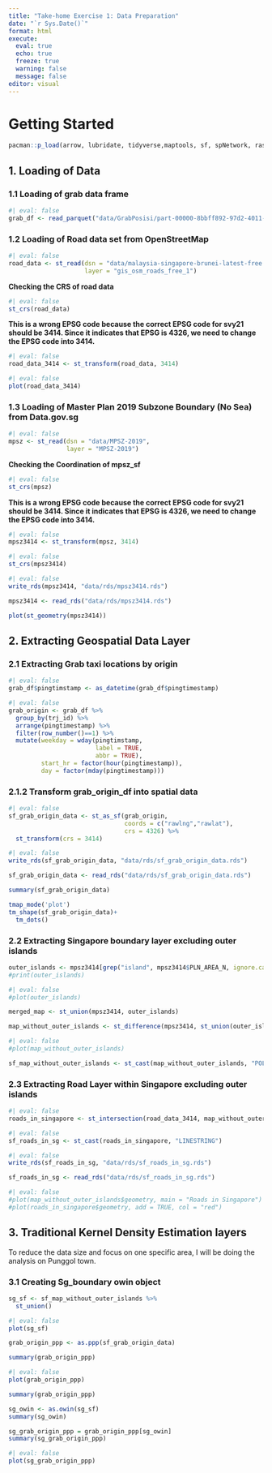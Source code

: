 ```yaml
---
title: "Take-home Exercise 1: Data Preparation"
date: "`r Sys.Date()`" 
format: html
execute:
  eval: true
  echo: true
  freeze: true
  warning: false
  message: false
editor: visual
---
```


# Getting Started

```r
pacman::p_load(arrow, lubridate, tidyverse,maptools, sf, spNetwork, raster, spatstat, tmap)
```

## 1. Loading of Data

### 1.1 Loading of grab data frame

```r
#| eval: false
grab_df <- read_parquet("data/GrabPosisi/part-00000-8bbff892-97d2-4011-9961-703e38972569.c000.snappy.parquet")

```

### 1.2 Loading of Road data set from OpenStreetMap

```r
#| eval: false
road_data <- st_read(dsn = "data/malaysia-singapore-brunei-latest-free.shp", 
                     layer = "gis_osm_roads_free_1")
```

**Checking the CRS of road data**

```r
#| eval: false
st_crs(road_data)
```

**This is a wrong EPSG code because the correct EPSG code for svy21 should be 3414. Since it indicates that EPSG is 4326, we need to change the EPSG code into 3414.**

```r
#| eval: false
road_data_3414 <- st_transform(road_data, 3414)
```

```r
#| eval: false
plot(road_data_3414)
```

### 1.3 Loading of Master Plan 2019 Subzone Boundary (No Sea) from Data.gov.sg

```r
#| eval: false
mpsz <- st_read(dsn = "data/MPSZ-2019", 
                layer = "MPSZ-2019")
```

**Checking the Coordination of mpsz_sf**

```r
#| eval: false
st_crs(mpsz)
```

**This is a wrong EPSG code because the correct EPSG code for svy21 should be 3414. Since it indicates that EPSG is 4326, we need to change the EPSG code into 3414.**

```r
#| eval: false
mpsz3414 <- st_transform(mpsz, 3414)
```

```r
#| eval: false
st_crs(mpsz3414)
```

```r
#| eval: false
write_rds(mpsz3414, "data/rds/mpsz3414.rds")
```

```r
mpsz3414 <- read_rds("data/rds/mpsz3414.rds")
```

```r
plot(st_geometry(mpsz3414))
```

## 2. Extracting Geospatial Data Layer

### 2.1 Extracting Grab taxi locations by origin

```r
#| eval: false
grab_df$pingtimstamp <- as_datetime(grab_df$pingtimestamp)
```

```r
#| eval: false
grab_origin <- grab_df %>% 
  group_by(trj_id) %>%
  arrange(pingtimestamp) %>%
  filter(row_number()==1) %>%
  mutate(weekday = wday(pingtimstamp,
                        label = TRUE,
                        abbr = TRUE),
         start_hr = factor(hour(pingtimestamp)),
         day = factor(mday(pingtimestamp)))
```

### 2.1.2 Transform grab_origin_df into spatial data

```r
#| eval: false
sf_grab_origin_data <- st_as_sf(grab_origin, 
                                coords = c("rawlng","rawlat"), 
                                crs = 4326) %>% 
  st_transform(crs = 3414)
```

```r
#| eval: false
write_rds(sf_grab_origin_data, "data/rds/sf_grab_origin_data.rds")
```

```r
sf_grab_origin_data <- read_rds("data/rds/sf_grab_origin_data.rds")
```

```r
summary(sf_grab_origin_data)
```

```r
tmap_mode('plot')
tm_shape(sf_grab_origin_data)+
  tm_dots()
```

### 2.2 Extracting Singapore boundary layer excluding outer islands

```r
outer_islands <- mpsz3414[grep("island", mpsz3414$PLN_AREA_N, ignore.case = TRUE), ] 
#print(outer_islands) 
```

```r
#| eval: false 
#plot(outer_islands)
```

```r
merged_map <- st_union(mpsz3414, outer_islands)
```

```r
map_without_outer_islands <- st_difference(mpsz3414, st_union(outer_islands))
```

```r
#| eval: false 
#plot(map_without_outer_islands)
```

```r
sf_map_without_outer_islands <- st_cast(map_without_outer_islands, "POLYGON")
```

### 2.3 Extracting Road Layer within Singapore excluding outer islands

```r
#| eval: false
roads_in_singapore <- st_intersection(road_data_3414, map_without_outer_islands)
```

```r
#| eval: false
sf_roads_in_sg <- st_cast(roads_in_singapore, "LINESTRING")
```

```r
#| eval: false
write_rds(sf_roads_in_sg, "data/rds/sf_roads_in_sg.rds")
```

```r
sf_roads_in_sg <- read_rds("data/rds/sf_roads_in_sg.rds")
```

```r
#| eval: false
#plot(map_without_outer_islands$geometry, main = "Roads in Singapore")
#plot(roads_in_singapore$geometry, add = TRUE, col = "red")
```

## 3. Traditional Kernel Density Estimation layers

To reduce the data size and focus on one specific area, I will be doing the analysis on Punggol town.

### 3.1 Creating Sg_boundary owin object

```r
sg_sf <- sf_map_without_outer_islands %>%    
  st_union()
```

```r
#| eval: false 
plot(sg_sf)
```

```r
grab_origin_ppp <- as.ppp(sf_grab_origin_data)
```

```r
summary(grab_origin_ppp)
```

```r
#| eval: false 
plot(grab_origin_ppp)
```

```r
summary(grab_origin_ppp)
```

```r
sg_owin <- as.owin(sg_sf)  
summary(sg_owin)
```

```r
sg_grab_origin_ppp = grab_origin_ppp[sg_owin] 
summary(sg_grab_origin_ppp)
```

```r
#| eval: false 
plot(sg_grab_origin_ppp)
```

